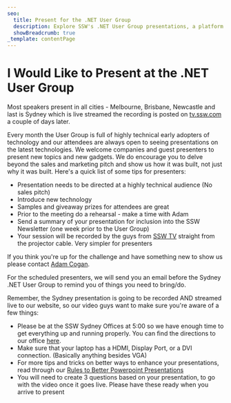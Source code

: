 ```yaml
---
seo:
  title: Present for the .NET User Group
  description: Explore SSW's .NET User Group presentations, a platform for professionals to share insights, knowledge, and latest trends in .NET technology.
  showBreadcrumb: true
_template: contentPage
---
```


# I Would Like to Present at the .NET User Group

Most speakers present in all cities - Melbourne, Brisbane, Newcastle and last is Sydney which is live streamed the recording is posted on [tv.ssw.com](https://tv.ssw.com/) a couple of days later.

Every month the User Group is full of highly technical early adopters of technology and our attendees are always open to seeing presentations on the latest technologies. We welcome companies and guest presenters to present new topics and new gadgets. We do encourage you to delve beyond the sales and marketing pitch and show us how it was built, not just why it was built. Here's a quick list of some tips for presenters:

* Presentation needs to be directed at a highly technical audience (No sales pitch)
* Introduce new technology
* Samples and giveaway prizes for attendees are great
* Prior to the meeting do a rehearsal - make a time with Adam
* Send a summary of your presentation for inclusion into the SSW Newsletter (one week prior to the User Group)
* Your session will be recorded by the guys from [SSW TV](https://tv.ssw.com/) straight from the projector cable. Very simpler for presenters

If you think you're up for the challenge and have something new to show us please contact [Adam Cogan](mailto\:info@ssw.com.au?subject=I%20Want%20To%20Present%20At%20The%20Sydney%20User%20Group).

For the scheduled presenters, we will send you an email before the Sydney .NET User Group to remind you of things you need to bring/do.

Remember, the Sydney presentation is going to be recorded AND streamed live to our website, so our video guys want to make sure you're aware of a few things:

* Please be at the SSW Sydney Offices at 5:00 so we have enough time to get everything up and running properly. You can find the directions to our office [here](https://www.ssw.com.au/offices/sydney).
* Make sure that your laptop has a HDMI, Display Port, or a DVI connection. (Basically anything besides VGA)
* For more tips and tricks on better ways to enhance your presentations, read through our [Rules to Better Powerpoint Presentations](https://www.ssw.com.au/rules/rules-to-better-powerpoint-presentations)
* You will need to create 3 questions based on your presentation, to go with the video once it goes live. Please have these ready when you arrive to present

